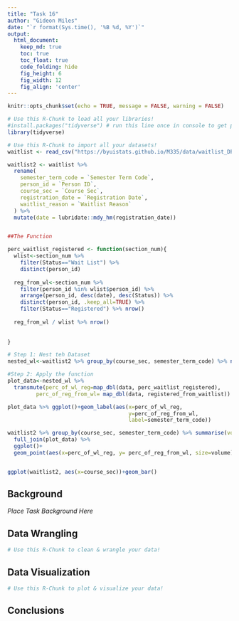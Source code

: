 ```yaml
---
title: "Task 16"
author: "Gideon Miles"
date: "`r format(Sys.time(), '%B %d, %Y')`"
output:
  html_document:  
    keep_md: true
    toc: true
    toc_float: true
    code_folding: hide
    fig_height: 6
    fig_width: 12
    fig_align: 'center'
---
```


```r
knitr::opts_chunk$set(echo = TRUE, message = FALSE, warning = FALSE)
```

```r
# Use this R-Chunk to load all your libraries!
#install.packages("tidyverse") # run this line once in console to get package
library(tidyverse)

```

```r
# Use this R-Chunk to import all your datasets!
waitlist <- read_csv("https://byuistats.github.io/M335/data/waitlist_DP_108.csv")

waitlist2 <- waitlist %>% 
  rename(
    semester_term_code = `Semester Term Code`,
    person_id = `Person ID`,
    course_sec = `Course Sec`,
    registration_date = `Registration Date`,
    waitlist_reason = `Waitlist Reason`
  ) %>% 
  mutate(date = lubridate::mdy_hm(registration_date))



```


```r
##The Function

perc_waitlist_registered <- function(section_num){
  wlist<-section_num %>% 
    filter(Status=="Wait List") %>% 
    distinct(person_id)
  
  reg_from_wl<-section_num %>% 
    filter(person_id %in% wlist$person_id) %>% 
    arrange(person_id, desc(date), desc(Status)) %>% 
    distinct(person_id, .keep_all=TRUE) %>% 
    filter(Status=="Registered") %>% nrow()
  
  reg_from_wl / wlist %>% nrow()
  
  
}
```



```r


# Step 1: Nest teh Dataset
nested_wl<-waitlist2 %>% group_by(course_sec, semester_term_code) %>% nest()

#Step 2: Apply the function
plot_data<-nested_wl %>% 
  transmute(perc_of_wl_reg=map_dbl(data, perc_waitlist_registered),
         perc_of_reg_from_wl= map_dbl(data, registered_from_waitlist))

plot_data %>% ggplot()+geom_label(aes(x=perc_of_wl_reg,
                                      y=perc_of_reg_from_wl,
                                      label=semester_term_code))

waitlist2 %>% group_by(course_sec, semester_term_code) %>% summarise(volume=n()) %>% 
  full_join(plot_data) %>% 
  ggplot()+
  geom_point(aes(x=perc_of_wl_reg, y= perc_of_reg_from_wl, size=volume))


ggplot(waitlist2, aes(x=course_sec))+geom_bar()

```

## Background

_Place Task Background Here_

## Data Wrangling

```r
# Use this R-Chunk to clean & wrangle your data!

```

## Data Visualization

```r
# Use this R-Chunk to plot & visualize your data!

```

## Conclusions
